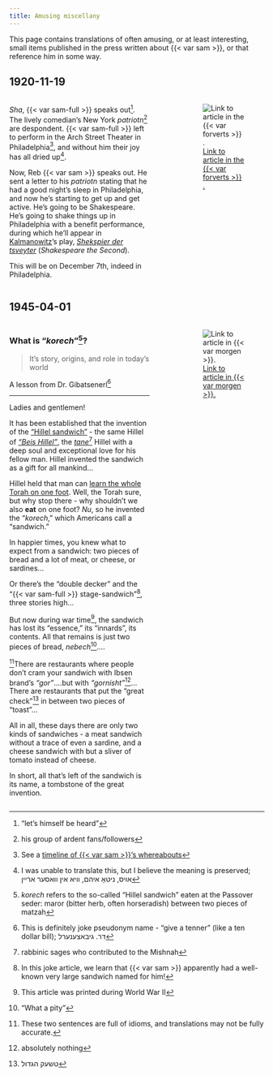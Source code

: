 ```yaml
---
title: Amusing miscellany 
---
```


This page contains translations of often amusing, or at least interesting, small items published in the press written about {{< var sam >}}, or that reference him in some way. 



## 1920-11-19


:::: {.columns}

::: {.column width="60%"}

_Sha_, {{< var sam-full >}} speaks out^["let's himself be heard"]. The lively comedian's New York _patriotn_^[his group of ardent fans/followers] are despondent. {{< var sam-full >}} left to perform in the Arch Street Theater in Philadelphia^[See a [timeline of {{< var sam >}}'s whereabouts](https://sjspielman.github.io/sam-kasten-memoirs/appendices/timeline.html)], and without him their joy has all dried up^[I was unable to translate this, but I believe the meaning is preserved; אויס, ניטאָ איהם, וויא אין וואסער אריין].

Now, Reb {{< var sam >}} speaks out. He sent a letter to his _patriotn_ stating that he had a good night's sleep in Philadelphia, and now he's starting to get up and get active. He's going to be Shakespeare. He's going to shake things up in Philadelphia with a benefit performance, during which he'll appear in [Kalmanowitz](https://www.museumoffamilyhistory.com/yt/lex/K/kalmanowitz-harry.htm)'s play, [_Shekspier der tsveyter_](https://www.loc.gov/item/2020729470/) (_Shakespeare the Second_).

This will be on December 7th, indeed in Philadelphia.

:::

::: {.column width="5%"}

 
:::

::: {.column width="35%"}

![[Link to article in the {{< var forverts >}} .](https://www.nli.org.il/en/newspapers/frw/1920/11/19/01/article/37/)](../img/articles/1920-11-19_forverts.png)
                                  
:::

::::



## 1945-04-01

:::: {.columns}

::: {.column width="60%"}


### What is "_korech_"^[_korech_ refers to the so-called "Hillel sandwich" eaten at the Passover seder: maror (bitter herb, often horseradish) between two pieces of matzah]? {.unnumbered}

> It's story, origins, and role in today's world

A lesson from Dr. Gibatsenerl^[This is definitely joke pseudonym name  - "give a tenner" (like a ten dollar bill); דר. גיבאצענערל]

---

Ladies and gentlemen!

It has been established that the invention of the ["Hillel sandwich"](https://www.chabad.org/holidays/passover/pesach_cdo/aid/117121/jewish/10-Korech-The-Hillel-Sandwich.htm) - the same Hillel of [_"Beis Hillel"_](https://en.wikipedia.org/wiki/Houses_of_Hillel_and_Shammai), the [_tane_](https://en.wikipedia.org/wiki/Tannaim)^[rabbinic sages who contributed to the Mishnah] Hillel with a deep soul and exceptional love for his fellow man. Hillel invented the sandwich as a gift for all mankind...

Hillel held that man can [learn the whole Torah on one foot](https://www.chabad.org/library/article_cdo/aid/689306/jewish/On-One-Foot.htm). Well, the Torah sure, but why stop there - why shouldn't we also **eat** on one foot? _Nu_, so he invented the "_korech_," which Americans call a "sandwich."

In happier times, you knew what to expect from a sandwich: two pieces of bread and a lot of meat, or cheese, or sardines...

Or there's the "double decker" and the "{{< var sam-full >}} stage-sandwich"^[In this joke article, we learn that {{< var sam >}} apparently had a well-known very large sandwich named for him!], three stories high...

But now during war time^[This article was printed during World War II], the sandwich has lost its "essence," its "innards", its contents. All that remains is just two pieces of bread, _nebech_^["What a pity"]....


^[These two sentences are full of idioms, and translations may not be fully accurate.]There are restaurants where people don't cram your sandwich with Ibsen brand's _"gor"_....but with _"gornisht"_^[absolutely nothing]... There are restaurants that put the "great check"^[טשעק הגדול] in between two pieces of "toast"...

All in all, these days there are only two kinds of sandwiches - a meat sandwich without a trace of even a sardine, and a cheese sandwich with but a sliver of tomato instead of cheese.

In short, all that's left of the sandwich is its name, a tombstone of the great invention.


:::

::: {.column width="5%"}

:::

::: {.column width="35%"}

![[Link to article in {{< var morgen >}}.](https://www.nli.org.il/en/newspapers/tjm/1945/04/01/01/article/78/)](../img/articles/1945-04-01_morgen.png)


            
:::

::::